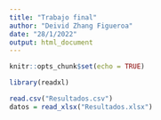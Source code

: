```yaml
---
title: "Trabajo final"
author: "Deivid Zhang Figueroa"
date: "28/1/2022"
output: html_document
---
```


```r
knitr::opts_chunk$set(echo = TRUE)
```


```r
library(readxl)
```



```r
read.csv("Resultados.csv")
datos = read_xlsx("Resultados.xlsx")
```

